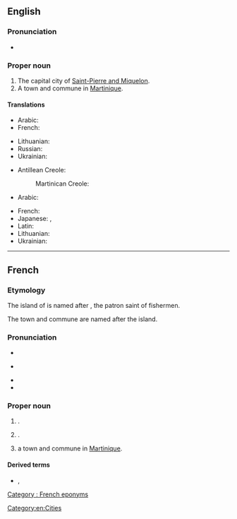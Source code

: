 {{also|saint-pierre}}
==English==

===Pronunciation===
* {{IPA|en|/ˌsæ̃ piˈɛə(ɹ)/|/ˌseɪnt piˈɛə(ɹ)/}}

===Proper noun===
{{en-proper noun}}

# The capital city of [[Saint-Pierre and Miquelon]].
# A town and commune in [[Martinique]].

====Translations====
{{trans-top|capital city of Saint-Pierre and Miquelon}}
* Arabic: {{t|ar|سان بيير|tr=sān byir}}
* French: {{t+|fr|Saint-Pierre|m}}
{{trans-mid}}
* Lithuanian: {{t|lt|Sen Pjeras}}
* Russian: {{t|ru|Сен-Пьер|m}}
* Ukrainian: {{t|uk|Сен-П'єр|m}}
{{trans-bottom}}
{{trans-top|commune in Martinique}}
* Antillean Creole:
*: Martinican Creole: {{t|gcf|Senpiè|m}}
* Arabic: {{t|ar|سان بيير|tr=sān byir}}
{{trans-mid}}
* French: {{t+|fr|Saint-Pierre|m}}
* Japanese: {{t|ja|サン＝ピエール|tr=San=piēru}}, {{t|ja|サン・ピエール|tr=San Piēru}}
* Latin: {{t|la|Sanctus Petrus|m}}
* Lithuanian: {{t|lt|Sen Pjeras}}
* Ukrainian: {{t|uk|Сен-П'єр|m}}
{{trans-bottom}}

[[Category:en:Cities]]

----

==French==

===Etymology===
The island of {{m|fr|Saint-Pierre-et-Miquelon}} is named after {{w|Saint Peter}}, the patron saint of fishermen.

The town and commune are named after the island.

===Pronunciation===
* {{fr-IPA}}
* {{a|Quebec}} {{IPA|fr|/sẽ pjaɛ̯ʁ/}}
* {{hyphenation|fr|Saint-|Pierre}}
* {{rhymes|fr|ɛʁ|s=2}}

===Proper noun===
{{fr-proper noun|m}}

# {{place|fr|commune/and/island|communality/Saint-Pierre-et-Miquelon|c/France}}. {{defdate|From 1536}}
# {{place|fr|capital city|communality/Saint-Pierre-et-Miquelon}}. 
# a town and commune in [[Martinique]].

====Derived terms====
* {{l|fr|Saint-Pierrais}}, {{l|fr|Saint-Pierraise}}

{{C|fr|Places in Martinique}}

[[Category : French eponyms]]